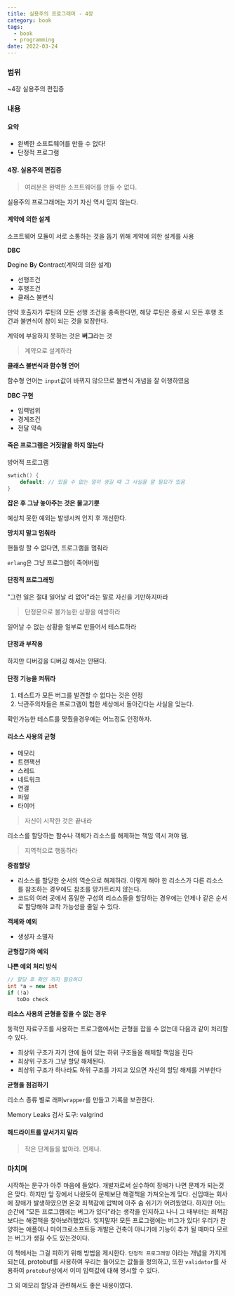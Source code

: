 ```yaml
---
title: 실용주의 프로그래머 - 4장
category: book
tags:
  - book
  - programming
date: 2022-03-24
---
```


### 범위

~4장 실용주의 편집증

### 내용

#### **요약**

- 완벽한 소프트웨어를 만들 수 없다!
- 단정적 프로그램

#### 4장. 실용주의 편집증

> 여러분은 완벽한 소프트웨어를 만들 수 없다.

실용주의 프로그래머는 자기 자신 역시 믿지 않는다.

#### 계약에 의한 설계

소프트웨어 모듈이 서로 소통하는 것을 돕기 위해 계약에 의한 설계를 사용

**DBC**

**D**egine **B**y **C**ontract(계약의 의한 설계)

- 선행조건
- 후행조건
- 클래스 불변식

만약 호출자가 루틴의 모든 선행 조건을 충족한다면, 해당 루틴은 종료 시 모든 후행 조건과 불변식이 참이 되는 것을 보장한다.

계약에 부응하지 못하는 것은 **버그**라는 것

> 계약으로 설계하라

**클래스 불변식과 함수형 언어**

함수형 언어는 `input`값이 바뀌지 않으므로 불변식 개념을 잘 이행하였음

**DBC 구현**

- 입력법위
- 경계조건
- 전달 약속

#### 죽은 프로그램은 거짓말을 하지 않는다

방어적 프로그램

```c++
swtich() {
    default: // 있을 수 없는 일이 생길 때 그 사실을 알 필요가 있음
}
```

**잡은 후 그냥 놓아주는 것은 물고기뿐**

예상치 못한 예외는 발생시켜 인지 후 개선한다.

**망치지 말고 멈춰라**

핸들링 할 수 없다면, 프로그램을 멈춰라

`erlang`은 그냥 프로그램이 죽어버림

#### 단정적 프로그래밍

"그런 일은 절대 일어날 리 없어"라는 말로 자신을 기만하지마라

> 단정문으로 불가능한 상황을 예방하라

일어날 수 없는 상황을 일부로 만들어서 테스트하라

#### 단정과 부작용

하지만 디버깅을 디버깅 해서는 안됀다.

#### 단정 기능을 켜둬라

1. 테스트가 모든 버그를 발견할 수 없다는 것은 인정
2. 낙관주의자들은 프로그램이 험한 세상에서 돌아간다는 사실을 잊는다.

확인가능한 테스트를 맞췄을경우에는 어느정도 인정하자.

#### 리소스 사용의 균형

- 메모리
- 트랜잭션
- 스레드
- 네트워크
- 연결
- 파일
- 타이머

> 자신이 시작한 것은 끝내라

리소스를 할당하는 함수나 객체가 리소스를 해제하는 책임 역시 져야 됌.

> 지역적으로 행동하라

**중첩할당**

- 리소스를 할당한 순서의 역순으로 해제하라. 이렇게 해야 한 리소스가 다른 리소스를 참조하는 경우에도 참조를 망가트리지 않는다.
- 코드의 여러 곳에서 동일한 구성의 리소스들을 할당하는 경우에는 언제나 같은 순서로 할당해야 교착 가능성을 줄일 수 있다.

**객체와 예외**

- 생성자 소멸자

**균형잡기와 예외**

**나쁜 예외 처리 방식**

```c++
// 할당 후 확인 까지 필요하다
int *a = new int
if (!a)
   toDo check
```

**리소스 사용의 균형을 잡을 수 없는 경우**

동적인 자료구조를 사용하는 프로그램에서는 균형을 잡을 수 없는데 다음과 같이 처리할 수 있다.

- 최상위 구조가 자기 안에 들어 있는 하위 구조들을 해체할 책임을 진다
- 최상위 구조가 그냥 할당 해제된다.
- 최상위 구조가 하나라도 하위 구조를 가지고 있으면 자신의 할당 해제를 거부한다

**균형을 점검하기**

리소스 종류 별로 래퍼`wrapper`를 만들고 기록을 보관한다.

Memory Leaks 검사 도구: valgrind

#### 헤드라이트를 앞서가지 말라

> 작은 단계들을 밟아라. 언제나.

### 마치며

시작하는 문구가 아주 마음에 들었다. 개발자로써 실수하여 장애가 나면 문제가 되는것은 맞다. 하지만 앞 장에서 나왔듯이 문제보단 해결책을 가져오는게 맞다. 신입때는 회사에 장애가 발생하였으면 온갖 죄책감에 압박에 아주 숨 쉬기가 어려웠었다. 하지만 어느 순간에 "모든 프로그램에는 버그가 있다"라는 생각을 인지하고 나니 그 때부터는 죄책감보다는 해결책을 찾아보려했었다. 잊지말자! 모든 프로그램에는 버그가 있다! 우리가 찬양하는 애플이나 마이크로소프트등 개발은 건축이 아니기에 기능이 추가 될 때마다 모르는 버그가 생길 수도 있는것이다.

이 책에서는 그걸 피하기 위해 방법을 제시한다. `단정적 프로그래밍` 이라는 개념을 가지게 되는데, protobuf를 사용하여 우리는 들어오는 값들을 정의하고, 또한 `validator`를 사용하여 `protobuf`상에서 이미 입력값에 대해 명시할 수 있다.

그 외 메모리 할당과 관련해서도 좋은 내용이였다.
